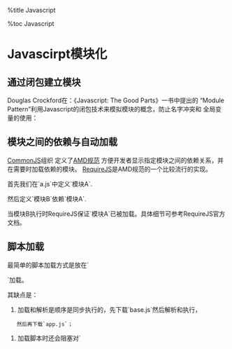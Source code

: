 %title Javascript

%toc Javascript

= Javascirpt模块化 =

== 通过闭包建立模块 ==

Douglas Crockford在：《Javascript: The Good Parts》一书中提出的
“Module Pattern”利用Javascript的闭包技术来模拟模块的概念，防止名字冲突和
全局变量的使用：

{{{class="brush: javascript"
var moduleName = function () {

    // Define private variables and functions
    var private = ...
 
    // Return public interface.
    return {
        foo: ...
    };
}();
}}}

== 模块之间的依赖与自动加载 ==

[[http://www.commonjs.org/|CommonJS]]组织
定义了[[http://wiki.commonjs.org/wiki/Modules/AsynchronousDefinition|AMD规范]]
方便开发者显示指定模块之间的依赖关系，并在需要时加载依赖的模块。
[[http://requirejs.org/|RequireJS]]是AMD规范的一个比较流行的实现。

首先我们在`a.js`中定义`模块A`.

{{{class="brush: javascript"
define(function () {
    return {
        color: "black",
        size: 10
    };
});
}}}

然后定义`模块B`依赖`模块A`.

{{{class="brush: javascript"
define(["a"], function (A) {
    // ...
});
}}}

当模块B执行时RequireJS保证`模块A`已被加载。具体细节可参考RequireJS官方文档。

== 脚本加载 ==

最简单的脚本加载方式是放在`<head>`加载。
{{{class="brush: html"
<head>
  <script src="base.js" type="text/javascript"></script>
  <script src="app.js" type="text/javascript"></script>
</head>
}}}

其缺点是：

# 加载和解析是顺序是同步执行的，先下载`base.js`然后解析和执行，
	然后再下载`app.js`；
# 加载脚本时还会阻塞对`<script>`之后的DOM元素的渲染。

为了缓解这些问题，现在的普遍做法是将`<script>`放在`<body>`的底部。
{{{class="brush: html"
  <script src="base.js" type="text/javascript"></script>
  <script src="app.js" type="text/javascript"></script>
</body>
}}}

但并不是所有的脚本都可以放在`<body>`的底部，比如有些逻辑要在页面渲染时执行， 
不过大多数脚本没有这样的要求。

将脚本放在`<body>`底部仍然没有解决顺序下载的问题，一些浏览器厂商也意识到了
这个问题并开始支持异步下载。HTML5也提供了标准的解决方案：

{{{class="brush: html"
<script src="base.js" type="text/javascript" async></script>
<script src="app.js" type="text/javascript" async></script>
}}}

标上`async`属性的脚本表明你没有在里面使用`document.write`之类的代码。浏览器
将异步下载和执行这些脚本，并且不会组织DOM树的渲染。但是这会导致另一个问题：
由于是异步执行，`app.js`可能在`base.js`之前执行，如果它们之间有依赖关系这将
导致错误。

讲到这里从开发者角度来看我们其实需要的是这些特性：

# 异步下载，不要阻塞DOM的渲染；
# 按照模块的依赖关系解析和执行脚本。

所以脚本的加载其实需要与模块化编程问题结合起来解决。`RequireJS`不仅记录了模块
之间的依赖关系，并且提供了根据依赖关系的按需加载和执行（详情请参考 RequireJS
官方文档）。

关于脚本加载的更多方案请看[[http://www.html5rocks.com/en/tutorials/speed/script-loading/?redirect_from_locale=zh|这里]]

= 线上错误报告 =

Javascript是一个动态语言，许多检查都是在运行时执行的，所以大多数错误只有执行到
的时候才能检查到，只能在发布前通过大量测试来发现。即使这样仍可能有少数没有
执行到的路径有错误，这只能通过线上错误报告来发现了。
	
{{{class="brush: javascript"
window.onerror = function (errorMsg, fileLoc, linenumber) {
    var s = 'url: ' + document.URL + '\nfile:  ' + fileLoc
        + '\nline number: ' + linenumber
        + '\nmessage: ' + errorMsg;
    Log.error(s);       // 发给服务器统计监控
    console.log(s);
};
}}}

通常线上的Javascript都是经过了合并和压缩的，上报的文件名和行号基本上没法对应到
源代码，对查错帮助不是很大。不过最新版的Chrome支持在onerror的回调函数中获取
出错时的栈轨迹：`window.event.error.stack`.
